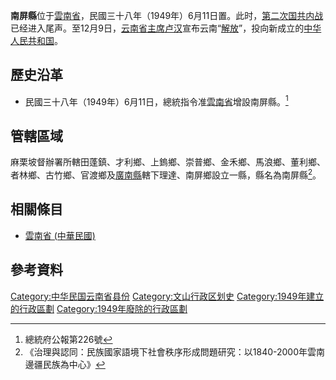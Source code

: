 '''南屏縣'''位于[[雲南省|雲南省]]，民國三十八年（1949年）6月11日置。此时，[[第二次国共内战|第二次国共内战]]已经进入尾声。至12月9日，[[云南省主席|云南省主席]][[盧漢|卢汉]]宣布云南“[[解放|解放]]”，投向新成立的[[中华人民共和国|中华人民共和国]]。

== 歷史沿革 ==

*民國三十八年（1949年）6月11日，總統指令准[[雲南省_(中華民國)|雲南省]]增設南屏縣。<ref>總統府公報第226號</ref>
{{quote|總統指令 穗統一字第二十五號 三十八年六月十一日 <br />
令行政院（仍另行文）
三十八年六月十一日卅八穗四字第四四六八號呈，為據[[中華民國內政部|內政部]]呈，以雲南[[河口|河口]][[麻栗坡|麻栗坡]]兩[[對汎督辦公署|對汎督辦公署]]合併為滇越邊區[[對汎督辦公署|對汎督辦公署]]，并將兩[[對汎督辦公署|對汎督辦公署]]原轄各鄉鎮分別劃還原屬各縣暨增設南屏新縣一案，核屬可行，抄檢原件，呈請鑒核明令公布並頒發'''南屏縣'''印由。<br />呈件均悉。准予公布。縣印仰候飭局鑄發可也。此令。<br />
代　總　統　[[李宗仁|李宗仁]]<br>
行政院院長　[[何應欽|何應欽]]
}}

== 管轄區域 ==
麻栗坡督辦署所轄田蓬鎮、才利鄉、上鎢鄉、崇普鄉、金禾鄉、馬浪鄉、董利鄉、者林鄉、古竹鄉、官渡鄉及[[廣南縣|廣南縣]]轄下理達、南屏鄉設立一縣，縣名為南屏縣<ref>《治理與認同：民族國家語境下社會秩序形成問題研究：以1840-2000年雲南邊疆民族為中心》</ref>。

== 相關條目 ==
*[[雲南省_(中華民國)|雲南省 (中華民國)]]

== 參考資料 ==
{{reflist}}

{{中華民國雲南省行政區劃}}

[[Category:中华民国云南省县份|Category:中华民国云南省县份]]
[[Category:文山行政区划史|Category:文山行政区划史]]
[[Category:1949年建立的行政區劃|Category:1949年建立的行政區劃]]
[[Category:1949年廢除的行政區劃|Category:1949年廢除的行政區劃]]